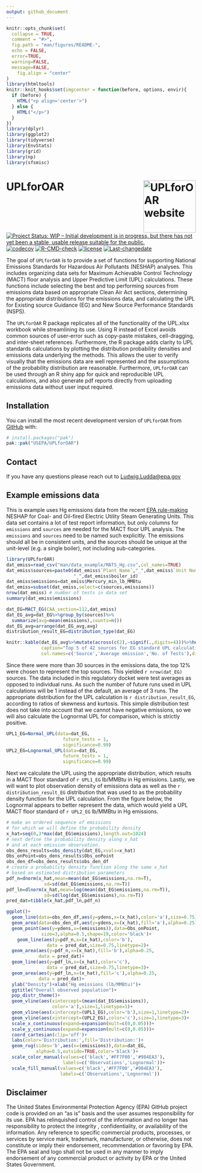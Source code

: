 ```yaml
---
output: github_document
---
```


<!-- README.md is generated from README.Rmd. Please edit that file -->

```r
knitr::opts_chunk$set(
  collapse = TRUE,
  comment = "#>",
  fig.path = "man/figures/README-",
  echo = FALSE,
  error=TRUE,
  warning=FALSE,
  message=FALSE,
    fig.align = "center"
)
library(htmltools)
knitr::knit_hooks$set(imgcenter = function(before, options, envir){
  if (before) {
    HTML("<p align='center'>")
  } else {
    HTML("</p>")
  }
})
library(dplyr)
library(ggplot2)
library(tidyverse)
library(EnvStats)
library(grid)
library(np)
library(sfsmisc)
```

# UPLforOAR <a href="https://luddaludwig.github.io/UPLforOAR/"><img src="man/figures/logo.png" align="right" height="139" alt="UPLforOAR website" /></a>

<!-- badges: start -->
[![Project Status: WIP – Initial development is in progress, but there has not yet been a stable, usable release suitable for the public.](https://www.repostatus.org/badges/latest/wip.svg)](https://www.repostatus.org/#wip)
[![codecov](https://codecov.io/gh/LuddaLudwig/UPLforOAR/graph/badge.svg?token=B94TZPZ258)](https://codecov.io/gh/LuddaLudwig/UPLforOAR)
[![R-CMD-check](https://github.com/LuddaLudwig/UPLforOAR/actions/workflows/R-CMD-check.yaml/badge.svg)](https://github.com/LuddaLudwig/UPLforOAR/actions/workflows/R-CMD-check.yaml)
[![license](https://img.shields.io/badge/license-MIT-green)](https://choosealicense.com/licenses/mit/)
[![Last-changedate](https://img.shields.io/badge/last%20change-`r gsub('-', '--', Sys.Date())`-green.svg)](/commits/main)
<!-- badges: end -->

The goal of `UPLforOAR` is to provide a set of functions for supporting 
National Emissions Standards for Hazardous Air Pollutants (NESHAP) analyses. 
This includes organizing data sets for Maximum Achievable Control Technology 
(MACT) floor analysis and Upper Predictive Limit (UPL) calculations. These 
functions include selecting the best and top performing sources from emissions 
data based on appropriate Clean Air Act sections, determining the appropriate 
distributions for the emissions data, and calculating the UPL for Existing 
source Guidance (EG) and New Source Performance Standards (NSPS).

The `UPLforOAR` R package replicates all of the functionality of the UPL.xlsx 
workbook while streamlining its use. Using R instead of Excel avoids common 
sources of user-error such as copy-paste mistakes, cell-dragging, and 
inter-sheet references. Furthermore, the R package adds clarity to UPL standards 
calculations by plotting the distribution probability densities and emissions 
data underlying the methods. This allows the user to verify visually that the 
emissions data are well represented and the assumptions of the probability 
distribution are reasonable. Furthermore, `UPLforOAR` can be used through an R 
shiny app for quick and reproducible UPL calculations, and also generate pdf 
reports directly from uploading emissions data without user input required.

## Installation

You can install the most recent development version of `UPLforOAR` from 
[GitHub](https://github.com/USEPA/UPLforOAR) with: 

``` r
# install.packages("pak")
pak::pak("USEPA/UPLforOAR")
```
## Contact
If you have any questions please reach out to <Ludwig.Ludda@epa.gov>


## Example emissions data

This is example uses Hg emissions data from the recent [EPA rule-making](https://www.regulations.gov/document/EPA-HQ-OAR-2009-0234-20132) 
NESHAP for Coal- and Oil-fired Electric Utility Steam Generating Units. This 
data set contains a lot of test report information, but only columns for 
`emissions` and `sources` are needed for the MACT floor UPL analysis. The 
`emissions` and `sources` need to be named such explicitly. The emissions 
should all be in consistent units, and the sources should be unique at the 
unit-level (e.g. a single boiler), not including sub-categories. 

```r
library(UPLforOAR)
dat_emiss=read_csv("man/data_example/MATS_Hg.csv",col_names=TRUE)
dat_emiss$sources=paste0(dat_emiss$`Plant Name`,"_",dat_emiss$`Unit Number`,
                         "_",dat_emiss$boiler_id)
dat_emiss$emissions=dat_emiss$Mercury_min_lb_MMBtu
dat_emiss=subset(dat_emiss,select=c(sources,emissions))
nrow(dat_emiss) # number of tests in data set
summary(dat_emiss$emissions)

dat_EG=MACT_EG(CAA_section=112,dat_emiss)
dat_EG_avg=dat_EG%>%group_by(sources)%>%
  summarize(avg=mean(emissions),counts=n())
dat_EG_avg=arrange(dat_EG_avg,avg)
distribution_result_EG=distribution_type(dat_EG)

```
```r
knitr::kable(dat_EG_avg%>%mutate(across(c(2),~signif(.,digits=4)))%>%head(),
             caption="Top 5 of 42 sources for EG standard UPL calculation",
             col.names=c('Source','Average emission','No. of Tests'),digits=12)
```

Since there were more than 30 sources in the emissions data, the top 12% were chosen to represent the top sources. This yielded `r nrow(dat_EG)` sources. The data included in this regulatory docket were test averages as opposed to individual runs. As such the number of future runs used in UPL calculations will be 1 instead of the default, an average of 3 runs. The appropriate distribution for the UPL calculation is `r distribution_result_EG`, according to ratios of skewness and kurtosis. This simple distribution test does not take into account that we cannot have negative emissions, so we will also calculate the Lognormal UPL for comparison, which is strictly positive.
```r
UPL1_EG=Normal_UPL(data=dat_EG,
                     future_tests = 1,
                     significance=0.99)
UPL2_EG=Lognormal_UPL(data=dat_EG,
                     future_tests = 1,
                     significance=0.99)
```
Next we calculate the UPL using the appropriate distribution, which results in a MACT floor standard of `r UPL1_EG` lb/MMBtu in Hg emissions. Lastly, we will want to plot observation density of emissions data as well as the `r distribution_result_EG` distribution that was used to as the probability density function for the UPL calculation. From the figure below, the Lognormal appears to better represent the data, which would yield a UPL MACT floor standard of `r UPL2_EG` lb/MMBtu in Hg emissions.
```r
# make an ordered sequence of emissions 
# for which we will define the probability density
x_hat=seq(0,3*max(dat_EG$emissions),length.out=1024)
# next define the probability density along x_hat
# and at each emission observation.
obs_dens_results=obs_density(dat_EG,xvals=x_hat)
Obs_onPoint=obs_dens_results$Obs_onPoint
obs_den_df=obs_dens_results$obs_den_df
# create a probability density function along the same x_hat
# based on estimated distribution parameters
pdf_n=dnorm(x_hat,mean=mean(dat_EG$emissions,na.rm=T),
              sd=sd(dat_EG$emissions,na.rm=T))
pdf_ln=dlnorm(x_hat,mean=log(mean(dat_EG$emissions,na.rm=T)),
              sd=sd(log(dat_EG$emissions),na.rm=T))
pred_dat=tibble(x_hat,pdf_ln,pdf_n)
```
```r
ggplot()+
  geom_line(data=obs_den_df,aes(y=ydens,x=(x_hat),color='a'),size=0.75)+
  geom_area(data=obs_den_df,aes(y=ydens,x=(x_hat),fill='a'),alpha=0.25)+
  geom_point(aes(y=ydens,x=(emissions)),data=Obs_onPoint,
             size=3,alpha=0.5,shape=19,color='black')+
    geom_line(aes(y=pdf_n,x=(x_hat),color='b'),
               data = pred_dat,size=0.75,linetype=2)+
  geom_area(aes(y=pdf_n,x=(x_hat),fill='b'),alpha=0.25,
            data = pred_dat)+
  geom_line(aes(y=pdf_ln,x=(x_hat),color='c'),
               data = pred_dat,size=0.75,linetype=3)+
  geom_area(aes(y=pdf_ln,x=(x_hat),fill='c'),alpha=0.25,
            data = pred_dat)+
  ylab("Density")+xlab("Hg emissions (lb/MMBtu)")+
  ggtitle("Overall observed population")+
  pop_distr_theme()+
  geom_vline(aes(xintercept=(mean(dat_EG$emissions)),
                 color='a'),size=1,linetype=1)+
  geom_vline(aes(xintercept=(UPL1_EG),color='b'),size=1,linetype=2)+
  geom_vline(aes(xintercept=(UPL2_EG),color='c'),size=1,linetype=3)+
  scale_x_continuous(expand=expansion(mult=c(0,0.05)))+
  scale_y_continuous(expand=expansion(mult=c(0,0.05)))+
  coord_cartesian(clip='off')+
  labs(color='Distribution:',fill='Distribution:')+
  geom_rug(sides='b',aes(x=(emissions)),data=dat_EG,
           alpha=0.5,outside=TRUE,color='black')+
  scale_color_manual(values=c('black','#FF7F00','#984EA3'),
                     labels=c('Observations','Lognormal'))+
  scale_fill_manual(values=c('black','#FF7F00','#984EA3'),
                    labels=c('Observations','Lognormal'))

```
## Disclaimer

The United States Environmental Protection Agency (EPA) GitHub project code is provided on an "as is" basis and the user assumes responsibility for its use.  EPA has relinquished control of the information and no longer has responsibility to protect the integrity , confidentiality, or availability of the information.  Any reference to specific commercial products, processes, or services by service mark, trademark, manufacturer, or otherwise, does not constitute or imply their endorsement, recommendation or favoring by EPA.  The EPA seal and logo shall not be used in any manner to imply endorsement of any commercial product or activity by EPA or the United States Government.

